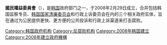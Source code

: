 {{Infobox Government agency
|agency_name  = 國民權益委員會
|nativename   = {{lang|ko|국민권익위원회}}{{ko}}
|nativename_r = Anti-Corruption and Civil Rights Commission{{en}}
|logo         = Emblem of the Government of the Republic of Korea.svg
|logo_width   = 150px
|logo_caption = 韓國政府識別標誌
|formed       = 2008年2月29日 
|jurisdiction = {{ROK}}
|headquarters = {{KOR}}[[世宗特別自治市|世宗特別自治市]]市道5路20號
|chief1       = {{link-ko|全賢姬|전현희}}
|chief1_title = 委員長
|website      = [https://www.acrc.go.kr/acrc/index.do 國民權益委員會]
}}
{{Infobox Korean name
|title  = 國民權益委員會
|hangul = 국민권익위원회
|hanja  = 國民權益委員會
|rr     = Gukmin Gwon'ik Wiwonhoe
|mr     = Kukmin Kwŏn'ig Wiwŏnhoe
}}
'''國民權益委員會'''（{{kor|'''국민권익위원회'''|國民權益委員會|Gukmin Gwon'ik Wiwonhoe}}），是[[韩国|韩国]]政府部门之一，于2008年2月29日成立，合并包括韩国监察专员、[[韩国国家清廉委员会|韩国国家清廉委员会]]和行政上诉委员会在内的三个相关政府实体，旨在通过为公民提供更快、更方便的公共投诉和行政上诉渠道来打击腐败。

{{韩国中央行政机关}}

[[Category:韩国政府机构|Category:韩国政府机构]]
[[Category:反腐败机构|Category:反腐败机构]]
[[Category:2008年韩国建立|Category:2008年韩国建立]]
[[Category:2008年建立政府機構|Category:2008年建立政府機構]]